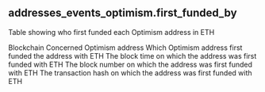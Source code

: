## addresses_events_optimism.first_funded_by 
Table showing who first funded each Optimism address in ETH

<ParamField path="blockchain">
Blockchain
</ParamField>
<ParamField path="address">
Concerned Optimism address
</ParamField>
<ParamField path="first_funded_by">
Which Optimism address first funded the address with ETH
</ParamField>
<ParamField path="block_time">
The block time on which the address was first funded with ETH
</ParamField>
<ParamField path="block_number">
The block number on which the address was first funded with ETH
</ParamField>
<ParamField path="tx_hash">
The transaction hash on which the address was first funded with ETH
</ParamField>

